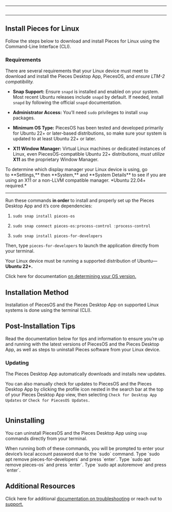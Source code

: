 ***

<Image src="https://cdn.hashnode.com/res/hashnode/image/upload/v1740162782513/1fdc656d-398c-4e69-ba4a-381c880fffe0.png" alt="" align="center" fullwidth="true" />

***

## Install Pieces for Linux

Follow the steps below to download and install Pieces for Linux using the Command-Line Interface (CLI).

### Requirements

There are several requirements that your Linux device must meet to download and install the Pieces Desktop App, PiecesOS, and *ensure LTM-2 compatibility.*

* **Snap Support:** Ensure `snapd` is installed and enabled on your system. Most recent Ubuntu releases include `snapd` by default. If needed, install `snapd` by following the official `snapd` documentation.

* **Administrator Access:** You’ll need `sudo` privileges to install `snap` packages.

* **Minimum OS Type:** PiecesOS has been tested and developed primarily for Ubuntu 22+ or later-based distributions, so make sure your system is updated to at least Ubuntu 22+ or later.

* **X11 Window Manager:** Virtual Linux machines or dedicated instances of Linux, even PiecesOS-compatible Ubuntu 22+ distributions, *must utilize* **X11** as the proprietary Window Manager.

<Callout type="tip">
  To determine which display manager your Linux device is using, go to **Settings,** then **System,** and **System Details** to see if you are using an X11 or a non-LLVM compatible manager.
</Callout>

<Card title="Download — Linux" image="https://cdn.hashnode.com/res/hashnode/image/upload/v1740080977439/7ad5c157-3c13-4f22-8e83-6d159b135c28.png">
  *Ubuntu 22.04+ required.*

  ***

  Run these commands **in order** to install and properly set up the Pieces Desktop App and it’s core dependencies:

  1. `sudo snap install pieces-os`

  2. `sudo snap connect pieces-os:process-control :process-control`

  3. `sudo snap install pieces-for-developers`

  Then, type `pieces-for-developers` to launch the application directly from your terminal.
</Card>

Your Linux device must be running a supported distribution of Ubuntu—**Ubuntu 22+.**

Click here for documentation [on determining your OS version.](https://docs.pieces.app/products/meet-pieces/troubleshooting/linux#checking-ubuntu-version)

## Installation Method

Installation of PiecesOS and the Pieces Desktop App on supported Linux systems is done using the terminal (CLI).

## Post-Installation Tips

Read the documentation below for tips and information to ensure you’re up and running with the latest versions of PiecesOS and the Pieces Desktop App, as well as steps to uninstall Pieces software from your Linux device.

### Updating

The Pieces Desktop App automatically downloads and installs new updates.

You can also manually check for updates to PiecesOS and the Pieces Desktop App by clicking the profile icon nested in the search bar at the top of your Pieces Desktop App view, then selecting `Check for Desktop App Updates` or `Check for PiecesOS Updates.`

<Image src="https://storage.googleapis.com/hashnode_product_documentation_assets/meet_pieces_assets/meet_pieces/get_started_linux/checking_pieces_desktop_app_for_pieces_os_updates.gif" alt="" align="center" fullwidth="true" />

## Uninstalling

You can uninstall PiecesOS and the Pieces Desktop App using `snap` commands directly from your terminal.

<Callout type="info">
  When running both of these commands, you will be prompted to enter your device’s local account password due to the `sudo` command.
</Callout>

<Steps>
  <Step title="Removing the Pieces Desktop Application">
    Type `sudo apt remove pieces-for-developers` and press `enter`.
  </Step>

  <Step title="Removing PiecesOS">
    Type `sudo apt remove pieces-os` and press `enter`.
  </Step>

  <Step title="Removing Unused Dependencies (Optional)">
    Type `sudo apt autoremove` and press `enter`.
  </Step>
</Steps>

<Image src="https://storage.googleapis.com/hashnode_product_documentation_assets/meet_pieces_assets/meet_pieces/get_started_linux/uninstall_pfd_from_terminal.png" alt="" align="center" fullwidth="true" />

## Additional Resources

Click here for additional [documentation on troubleshooting](https://docs.pieces.app/products/meet-pieces/troubleshooting/linux) or reach out to [support.](https://docs.pieces.app/products/support)
